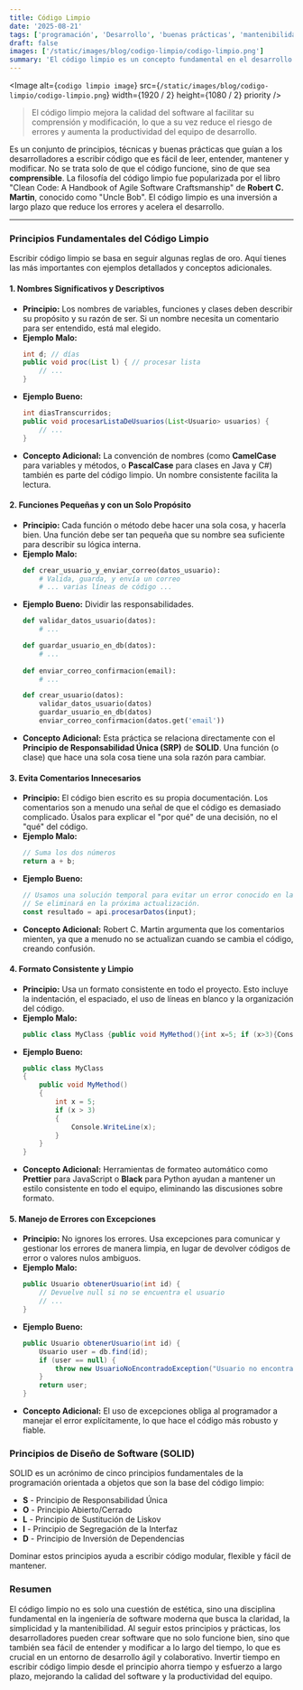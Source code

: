 ```yaml
---
title: Código Limpio
date: '2025-08-21'
tags: ['programación', 'Desarrollo', 'buenas prácticas', 'mantenibilidad']
draft: false
images: ['/static/images/blog/codigo-limpio/codigo-limpio.png']
summary: 'El código limpio es un concepto fundamental en el desarrollo de software que se refiere a la escritura de código que es fácil de leer, entender y mantener.'
---
```


<Image
  alt={`codigo limpio image`}
  src={`/static/images/blog/codigo-limpio/codigo-limpio.png`}
  width={1920 / 2}
  height={1080 / 2}
  priority
/>

>El código limpio mejora la calidad del software al facilitar su comprensión y modificación, lo que a su vez reduce el riesgo de errores y aumenta la productividad del equipo de desarrollo.

Es un conjunto de principios, técnicas y buenas prácticas que guían a los desarrolladores a escribir código que es fácil de leer, entender, mantener y modificar.  No se trata solo de que el código funcione, sino de que sea **comprensible**. La filosofía del código limpio fue popularizada por el libro "Clean Code: A Handbook of Agile Software Craftsmanship" de **Robert C. Martin**, conocido como "Uncle Bob". El código limpio es una inversión a largo plazo que reduce los errores y acelera el desarrollo.

---

### Principios Fundamentales del Código Limpio

Escribir código limpio se basa en seguir algunas reglas de oro. Aquí tienes las más importantes con ejemplos detallados y conceptos adicionales.

#### 1\. Nombres Significativos y Descriptivos

  * **Principio:** Los nombres de variables, funciones y clases deben describir su propósito y su razón de ser. Si un nombre necesita un comentario para ser entendido, está mal elegido.
  * **Ejemplo Malo:**
    ```java
    int d; // días
    public void proc(List l) { // procesar lista
        // ...
    }
    ```
  * **Ejemplo Bueno:**
    ```java
    int diasTranscurridos;
    public void procesarListaDeUsuarios(List<Usuario> usuarios) {
        // ...
    }
    ```
  * **Concepto Adicional:** La convención de nombres (como **CamelCase** para variables y métodos, o **PascalCase** para clases en Java y C\#) también es parte del código limpio. Un nombre consistente facilita la lectura.

#### 2\. Funciones Pequeñas y con un Solo Propósito

  * **Principio:** Cada función o método debe hacer una sola cosa, y hacerla bien. Una función debe ser tan pequeña que su nombre sea suficiente para describir su lógica interna.
  * **Ejemplo Malo:**
    ```python
    def crear_usuario_y_enviar_correo(datos_usuario):
        # Valida, guarda, y envía un correo
        # ... varias líneas de código ...
    ```
  * **Ejemplo Bueno:** Dividir las responsabilidades.
    ```python
    def validar_datos_usuario(datos):
        # ...

    def guardar_usuario_en_db(datos):
        # ...
        
    def enviar_correo_confirmacion(email):
        # ...

    def crear_usuario(datos):
        validar_datos_usuario(datos)
        guardar_usuario_en_db(datos)
        enviar_correo_confirmacion(datos.get('email'))
    ```
  * **Concepto Adicional:** Esta práctica se relaciona directamente con el **Principio de Responsabilidad Única (SRP)** de **SOLID**. Una función (o clase) que hace una sola cosa tiene una sola razón para cambiar.

#### 3\. Evita Comentarios Innecesarios

  * **Principio:** El código bien escrito es su propia documentación. Los comentarios son a menudo una señal de que el código es demasiado complicado. Úsalos para explicar el "por qué" de una decisión, no el "qué" del código.
  * **Ejemplo Malo:**
    ```javascript
    // Suma los dos números
    return a + b;
    ```
  * **Ejemplo Bueno:**
    ```javascript
    // Usamos una solución temporal para evitar un error conocido en la versión 3.5 de la API.
    // Se eliminará en la próxima actualización.
    const resultado = api.procesarDatos(input);
    ```
  * **Concepto Adicional:** Robert C. Martin argumenta que los comentarios mienten, ya que a menudo no se actualizan cuando se cambia el código, creando confusión.

#### 4\. Formato Consistente y Limpio

  * **Principio:** Usa un formato consistente en todo el proyecto. Esto incluye la indentación, el espaciado, el uso de líneas en blanco y la organización del código.
  * **Ejemplo Malo:**
    ```csharp
    public class MyClass {public void MyMethod(){int x=5; if (x>3){Console.WriteLine(x);}}}
    ```
  * **Ejemplo Bueno:**
    ```csharp
    public class MyClass 
    {
        public void MyMethod()
        {
            int x = 5; 
            if (x > 3)
            {
                Console.WriteLine(x);
            }
        }
    }
    ```
  * **Concepto Adicional:** Herramientas de formateo automático como **Prettier** para JavaScript o **Black** para Python ayudan a mantener un estilo consistente en todo el equipo, eliminando las discusiones sobre formato.

#### 5\. Manejo de Errores con Excepciones

  * **Principio:** No ignores los errores. Usa excepciones para comunicar y gestionar los errores de manera limpia, en lugar de devolver códigos de error o valores nulos ambiguos.
  * **Ejemplo Malo:**
    ```java
    public Usuario obtenerUsuario(int id) {
        // Devuelve null si no se encuentra el usuario
        // ...
    }
    ```
  * **Ejemplo Bueno:**
    ```java
    public Usuario obtenerUsuario(int id) {
        Usuario user = db.find(id);
        if (user == null) {
            throw new UsuarioNoEncontradoException("Usuario no encontrado con ID: " + id);
        }
        return user;
    }
    ```
  * **Concepto Adicional:** El uso de excepciones obliga al programador a manejar el error explícitamente, lo que hace el código más robusto y fiable.

### Principios de Diseño de Software (SOLID)

SOLID es un acrónimo de cinco principios fundamentales de la programación orientada a objetos que son la base del código limpio:

  * **S** - Principio de Responsabilidad Única
  * **O** - Principio Abierto/Cerrado
  * **L** - Principio de Sustitución de Liskov
  * **I** - Principio de Segregación de la Interfaz
  * **D** - Principio de Inversión de Dependencias

Dominar estos principios ayuda a escribir código modular, flexible y fácil de mantener.

### Resumen

El código limpio no es solo una cuestión de estética, sino una disciplina fundamental en la ingeniería de software moderna que busca la claridad, la simplicidad y la mantenibilidad. Al seguir estos principios y prácticas, los desarrolladores pueden crear software que no solo funcione bien, sino que también sea fácil de entender y modificar a lo largo del tiempo, lo que es crucial en un entorno de desarrollo ágil y colaborativo. Invertir tiempo en escribir código limpio desde el principio ahorra tiempo y esfuerzo a largo plazo, mejorando la calidad del software y la productividad del equipo.